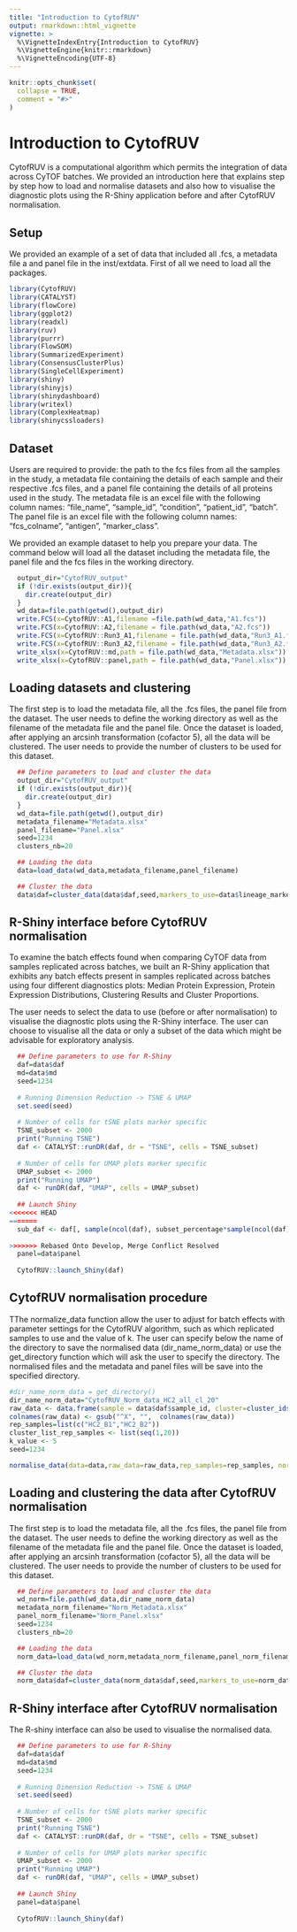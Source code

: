 ```yaml
---
title: "Introduction to CytofRUV"
output: rmarkdown::html_vignette
vignette: >
  %\VignetteIndexEntry{Introduction to CytofRUV}
  %\VignetteEngine{knitr::rmarkdown}
  %\VignetteEncoding{UTF-8}
---
```


```r
knitr::opts_chunk$set(
  collapse = TRUE,
  comment = "#>"
)
```

# Introduction to CytofRUV

CytofRUV is a computational algorithm which permits the integration of data across CyTOF batches. We provided an introduction here that explains step by step how to load and normalise datasets and also how to visualise the diagnostic plots using the R-Shiny application before and after CytofRUV normalisation.

## Setup

We provided an example of a set of data that included all .fcs, a metadata file a and panel file in the inst/extdata. First of all we need to load all the packages.

```r
library(CytofRUV)
library(CATALYST)
library(flowCore)
library(ggplot2)
library(readxl)
library(ruv)
library(purrr)
library(FlowSOM)
library(SummarizedExperiment)
library(ConsensusClusterPlus)
library(SingleCellExperiment)
library(shiny)
library(shinyjs)
library(shinydashboard)
library(writexl)
library(ComplexHeatmap)
library(shinycssloaders)
```

## Dataset

Users are required to provide: the path to the fcs files from all the samples in the study, a metadata file containing the details of each sample and their respective .fcs files, and a panel file containing the details of all proteins used in the study.
The metadata file is an excel file with the following column names: "file_name", "sample_id", "condition", "patient_id", "batch".
The panel file is an excel file with the following column names: "fcs_colname", "antigen", "marker_class".

We provided an example dataset to help you prepare your data. The command below will load all the dataset including the metadata file, the panel file and the fcs files in the working directory.

```r
  output_dir="CytofRUV_output"
  if (!dir.exists(output_dir)){
    dir.create(output_dir)
  }
  wd_data=file.path(getwd(),output_dir)
  write.FCS(x=CytofRUV::A1,filename =file.path(wd_data,"A1.fcs"))
  write.FCS(x=CytofRUV::A2,filename = file.path(wd_data,"A2.fcs"))
  write.FCS(x=CytofRUV::Run3_A1,filename = file.path(wd_data,"Run3_A1.fcs"))
  write.FCS(x=CytofRUV::Run3_A2,filename = file.path(wd_data,"Run3_A2.fcs"))
  write_xlsx(x=CytofRUV::md,path = file.path(wd_data,"Metadata.xlsx"))
  write_xlsx(x=CytofRUV::panel,path = file.path(wd_data,"Panel.xlsx"))
```

## Loading datasets and clustering

The first step is to load the metadata file, all the .fcs files, the panel file from the dataset. The user needs to define the working directory as well as the filename of the metadata file and the panel file. Once the dataset is loaded, after applying an arcsinh transformation (cofactor 5), all the data will be clustered. The user needs to provide the number of clusters to be used for this dataset.

```r
  ## Define parameters to load and cluster the data
  output_dir="CytofRUV_output"
  if (!dir.exists(output_dir)){
    dir.create(output_dir)
  }
  wd_data=file.path(getwd(),output_dir)
  metadata_filename="Metadata.xlsx"
  panel_filename="Panel.xlsx"
  seed=1234
  clusters_nb=20

  ## Loading the data
  data=load_data(wd_data,metadata_filename,panel_filename)

  ## Cluster the data
  data$daf=cluster_data(data$daf,seed,markers_to_use=data$lineage_markers,clusters_nb)

```

## R-Shiny interface before CytofRUV normalisation

To examine the batch effects found when comparing CyTOF data from samples replicated across batches, we built an R-Shiny application that exhibits any batch effects present in samples replicated across batches using four different diagnostics plots: Median Protein Expression, Protein Expression Distributions, Clustering Results and Cluster Proportions. 

The user needs to select the data to use (before or after normalisation) to visualise the diagnostic plots using the R-Shiny interface. The user can choose to visualise all the data or only a subset of the data which might be advisable for exploratory analysis.

```r
  ## Define parameters to use for R-Shiny
  daf=data$daf
  md=data$md
  seed=1234
  
  # Running Dimension Reduction -> TSNE & UMAP
  set.seed(seed)
  
  # Number of cells for tSNE plots marker specific
  TSNE_subset <- 2000
  print("Running TSNE")
  daf <- CATALYST::runDR(daf, dr = "TSNE", cells = TSNE_subset)
  
  # Number of cells for UMAP plots marker specific
  UMAP_subset <- 2000
  print("Running UMAP")
  daf <- runDR(daf, "UMAP", cells = UMAP_subset)
  
  ## Launch Shiny
<<<<<<< HEAD
=======
  sub_daf <- daf[, sample(ncol(daf), subset_percentage*sample(ncol(daf)))]
  
>>>>>>> Rebased Onto Develop, Merge Conflict Resolved
  panel=data$panel
  
  CytofRUV::launch_Shiny(daf)
```

## CytofRUV normalisation procedure

TThe normalize_data function allow the user to adjust for batch effects with parameter settings for the CytofRUV algorithm, such as which replicated samples to use and the value of k. The user can specify below the name of the directory to save the normalised data (dir_name_norm_data) or use the get_directory function which will ask the user to specify the directory. The normalised files and the metadata and panel files will be save into the specified directory.

```r
#dir_name_norm_data = get_directory()
dir_name_norm_data="CytofRUV_Norm_data_HC2_all_cl_20"
raw_data <- data.frame(sample = data$daf$sample_id, cluster=cluster_ids(data$daf,"meta20"), t(SummarizedExperiment::assay(data$daf,"exprs")))
colnames(raw_data) <- gsub("^X", "",  colnames(raw_data))
rep_samples=list(c("HC2_B1","HC2_B2"))
cluster_list_rep_samples <- list(seq(1,20))
k_value <- 5
seed=1234

normalise_data(data=data,raw_data=raw_data,rep_samples=rep_samples, norm_clusters=cluster_list_rep_samples, k=k_value, num_clusters=clusters_nb,wd_data=wd_data,dir_norm_data=dir_name_norm_data)

```

## Loading and clustering the data after CytofRUV normalisation

The first step is to load the metadata file, all the .fcs files, the panel file from the dataset. The user needs to define the working directory as well as the filename of the metadata file and the panel file. Once the dataset is loaded, after applying an arcsinh transformation (cofactor 5), all the data will be clustered. The user needs to provide the number of clusters to be used for this dataset.

```r
  ## Define parameters to load and cluster the data
  wd_norm=file.path(wd_data,dir_name_norm_data)
  metadata_norm_filename="Norm_Metadata.xlsx"
  panel_norm_filename="Norm_Panel.xlsx"
  seed=1234
  clusters_nb=20

  ## Loading the data
  norm_data=load_data(wd_norm,metadata_norm_filename,panel_norm_filename,cofactor = NULL)

  ## Cluster the data
  norm_data$daf=cluster_data(norm_data$daf,seed,markers_to_use=norm_data$lineage_markers,clusters_nb)

```


## R-Shiny interface after CytofRUV normalisation

The R-shiny interface can also be used to visualise the normalised data.

``` r
  ## Define parameters to use for R-Shiny
  daf=data$daf
  md=data$md
  seed=1234
  
  # Running Dimension Reduction -> TSNE & UMAP
  set.seed(seed)
  
  # Number of cells for tSNE plots marker specific
  TSNE_subset <- 2000
  print("Running TSNE")
  daf <- CATALYST::runDR(daf, dr = "TSNE", cells = TSNE_subset)
  
  # Number of cells for UMAP plots marker specific
  UMAP_subset <- 2000
  print("Running UMAP")
  daf <- runDR(daf, "UMAP", cells = UMAP_subset)
  
  ## Launch Shiny
  panel=data$panel
  
  CytofRUV::launch_Shiny(daf)
```
